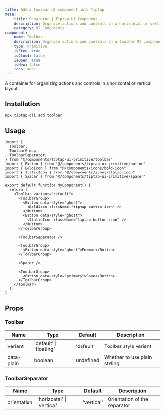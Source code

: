 ```yaml
---
title: Add a toolbar UI component into Tiptap
meta:
    title: Separator | Tiptap UI Component
    description: Organize actions and controls in a horizontal or vertical container. More in the docs!
    category: UI Components
component:
    name: Toolbar
    description: Organize actions and controls in a toolbar UI component.
    type: primitive
    isFree: true
    isCloud: false
    isOpen: true
    isNew: false
    icon: Dock
---
```



A container for organizing actions and controls in a horizontal or vertical layout.

<CodeDemo isSmall src="https://template.tiptap.dev/preview/tiptap-ui-primitive/toolbar" />

## Installation

```bash
npx tiptap-cli add toolbar
```

## Usage

```tsx
import {
  Toolbar,
  ToolbarGroup,
  ToolbarSeparator,
} from "@/components/tiptap-ui-primitive/toolbar"
import { Button } from "@/components/tiptap-ui-primitive/button"
import { BoldIcon } from "@/components/icons/bold-icon"
import { ItalicIcon } from "@/components/icons/italic-icon"
import { Spacer } from "@/components/tiptap-ui-primitive/spacer"

export default function MyComponent() {
  return (
    <Toolbar variant="default">
      <ToolbarGroup>
        <Button data-style="ghost">
          <BoldIcon className="tiptap-button-icon" />
        </Button>
        <Button data-style="ghost">
          <ItalicIcon className="tiptap-button-icon" />
        </Button>
      </ToolbarGroup>

      <ToolbarSeparator />

      <ToolbarGroup>
        <Button data-style="ghost">Format</Button>
      </ToolbarGroup>

      <Spacer />

      <ToolbarGroup>
        <Button data-style="primary">Save</Button>
      </ToolbarGroup>
    </Toolbar>
  )
}
```

## Props

### Toolbar

| Name       | Type                    | Default   | Description                  |
| ---------- | ----------------------- | --------- | ---------------------------- |
| variant    | 'default' \| 'floating' | 'default' | Toolbar style variant        |
| data-plain | boolean                 | undefined | Whether to use plain styling |

### ToolbarSeparator

| Name        | Type                       | Default    | Description                  |
| ----------- | -------------------------- | ---------- | ---------------------------- |
| orientation | 'horizontal' \| 'vertical' | 'vertical' | Orientation of the separator |
